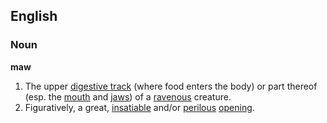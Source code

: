 ==English==

===Noun===

'''maw'''

# The upper [[digestive track]] (where food enters the body) or part thereof (esp. the [[mouth]] and [[jaws]]) of a [[ravenous]] creature.
# Figuratively, a great, [[insatiable]] and/or [[perilous]] [[opening]].